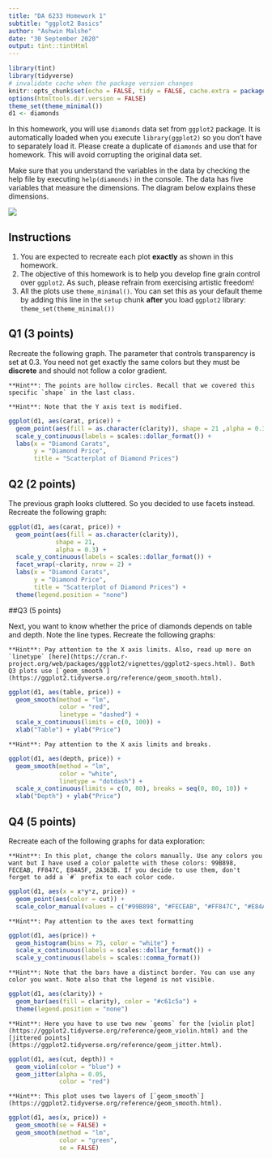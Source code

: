 ```yaml
---
title: "DA 6233 Homework 1"
subtitle: "ggplot2 Basics"
author: "Ashwin Malshe"
date: "30 September 2020"
output: tint::tintHtml
---
```


```r
library(tint)
library(tidyverse)
# invalidate cache when the package version changes
knitr::opts_chunk$set(echo = FALSE, tidy = FALSE, cache.extra = packageVersion('tint'))
options(htmltools.dir.version = FALSE)
theme_set(theme_minimal())
d1 <- diamonds
```


In this homework, you will use `diamonds` data set from `ggplot2` package. It is automatically loaded when you execute `library(ggplot2)` so you don't have to separately load it. Please create a duplicate of `diamonds` and use that for homework. This will avoid corrupting the original data set.

Make sure that you understand the variables in the data by checking the help file by executing `help(diamonds)` in the console. The data has five variables that measure the dimensions. The diagram below explains these dimensions.


![](Diamonds.png)

## Instructions

1. You are expected to recreate each plot **exactly** as shown in this homework.
2. The objective of this homework is to help you develop fine grain control over `ggplot2`. As such, please refrain from exercising artistic freedom!
3. All the plots use `theme_minimal()`. You can set this as your default theme by adding this line in the `setup` chunk **after** you load `ggplot2` library:
`theme_set(theme_minimal())`


## Q1 (3 points)

Recreate the following graph. The parameter that controls transparency is set at 0.3. You need not get exactly the same colors but they must be **discrete** and should not follow a color gradient.

```marginfigure
**Hint**: The points are hollow circles. Recall that we covered this specific `shape` in the last class.
```


```marginfigure
**Hint**: Note that the Y axis text is modified.
```

```r
ggplot(d1, aes(carat, price)) +
  geom_point(aes(fill = as.character(clarity)), shape = 21 ,alpha = 0.3) +
  scale_y_continuous(labels = scales::dollar_format()) +
  labs(x = "Diamond Carats", 
       y = "Diamond Price",
       title = "Scatterplot of Diamond Prices")
```


## Q2 (2 points)

The previous graph looks cluttered. So you decided to use facets instead. Recreate the following graph:


```r
ggplot(d1, aes(carat, price)) +
  geom_point(aes(fill = as.character(clarity)),
             shape = 21,
             alpha = 0.3) +
  scale_y_continuous(labels = scales::dollar_format()) +
  facet_wrap(~clarity, nrow = 2) +
  labs(x = "Diamond Carats", 
       y = "Diamond Price",
       title = "Scatterplot of Diamond Prices") +
  theme(legend.position = "none")

```

##Q3 (5 points)

Next, you want to know whether the price of diamonds depends on table and depth. Note the line types. Recreate the following graphs:

```marginfigure
**Hint**: Pay attention to the X axis limits. Also, read up more on `linetype` [here](https://cran.r-project.org/web/packages/ggplot2/vignettes/ggplot2-specs.html). Both Q3 plots use [`geom_smooth`](https://ggplot2.tidyverse.org/reference/geom_smooth.html). 
```


```r
ggplot(d1, aes(table, price)) +
  geom_smooth(method = "lm", 
              color = "red", 
              linetype = "dashed") +
  scale_x_continuous(limits = c(0, 100)) +
  xlab("Table") + ylab("Price") 


```

```marginfigure
**Hint**: Pay attention to the X axis limits and breaks. 
```

```r
ggplot(d1, aes(depth, price)) +
  geom_smooth(method = "lm", 
              color = "white", 
              linetype = "dotdash") +
  scale_x_continuous(limits = c(0, 80), breaks = seq(0, 80, 10)) +
  xlab("Depth") + ylab("Price") 

```



## Q4 (5 points)

Recreate each of the following graphs for data exploration:

```marginfigure
**Hint**: In this plot, change the colors manually. Use any colors you want but I have used a color palette with these colors: 99B898, FECEAB, FF847C, E84A5F, 2A363B. If you decide to use them, don't forget to add a `#` prefix to each color code. 
```


```r

ggplot(d1, aes(x = x*y*z, price)) +
  geom_point(aes(color = cut)) +
  scale_color_manual(values = c("#99B898", "#FECEAB", "#FF847C", "#E84A5F", "#2A363B")) 
```

```marginfigure
**Hint**: Pay attention to the axes text formatting
```

```r

ggplot(d1, aes(price)) + 
  geom_histogram(bins = 75, color = "white") +
  scale_x_continuous(labels = scales::dollar_format()) +
  scale_y_continuous(labels = scales::comma_format())
```


```marginfigure
**Hint**: Note that the bars have a distinct border. You can use any color you want. Note also that the legend is not visible.
```


```r
ggplot(d1, aes(clarity)) + 
  geom_bar(aes(fill = clarity), color = "#c61c5a") + 
  theme(legend.position = "none")

```

```marginfigure
**Hint**: Here you have to use two new `geoms` for the [violin plot](https://ggplot2.tidyverse.org/reference/geom_violin.html) and the [jittered points](https://ggplot2.tidyverse.org/reference/geom_jitter.html). 
```

```r
ggplot(d1, aes(cut, depth)) + 
  geom_violin(color = "blue") + 
  geom_jitter(alpha = 0.05, 
              color = "red")
```

```marginfigure
**Hint**: This plot uses two layers of [`geom_smooth`](https://ggplot2.tidyverse.org/reference/geom_smooth.html). 
```

```r
ggplot(d1, aes(x, price)) +
  geom_smooth(se = FALSE) +
  geom_smooth(method = "lm", 
              color = "green", 
              se = FALSE)

```


